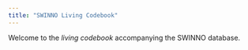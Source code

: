 ```yaml
---
title: "SWINNO Living Codebook"
---
```


Welcome to the *living codebook* accompanying the SWINNO database.
